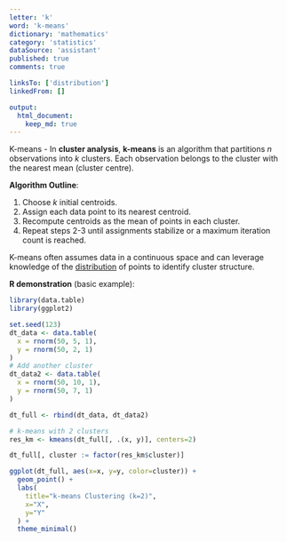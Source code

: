 ```yaml
---
letter: 'k'
word: 'k-means'
dictionary: 'mathematics'
category: 'statistics'
dataSource: 'assistant'
published: true
comments: true

linksTo: ['distribution']
linkedFrom: []

output:
  html_document:
    keep_md: true
---
```




<a id="k-means">K-means</a> - In **cluster analysis**, **k-means** is an algorithm that partitions $n$ observations into $k$ clusters. Each observation belongs to the cluster with the nearest mean (cluster centre). 

**Algorithm Outline**:
1. Choose $k$ initial centroids.
2. Assign each data point to its nearest centroid.
3. Recompute centroids as the mean of points in each cluster.
4. Repeat steps 2-3 until assignments stabilize or a maximum iteration count is reached.

K-means often assumes data in a continuous space and can leverage knowledge of the [distribution](#distribution) of points to identify cluster structure.

**R demonstration** (basic example):


``` r
library(data.table)
library(ggplot2)

set.seed(123)
dt_data <- data.table(
  x = rnorm(50, 5, 1),
  y = rnorm(50, 2, 1)
)
# Add another cluster
dt_data2 <- data.table(
  x = rnorm(50, 10, 1),
  y = rnorm(50, 7, 1)
)

dt_full <- rbind(dt_data, dt_data2)

# k-means with 2 clusters
res_km <- kmeans(dt_full[, .(x, y)], centers=2)

dt_full[, cluster := factor(res_km$cluster)]

ggplot(dt_full, aes(x=x, y=y, color=cluster)) +
  geom_point() +
  labs(
    title="k-means Clustering (k=2)",
    x="X",
    y="Y"
  ) +
  theme_minimal()
```

<Figure src="/dictionaries/mathematics/mathematics_statistics_k_k-means_files/unnamed-chunk-1-1.png">
	
</Figure>

